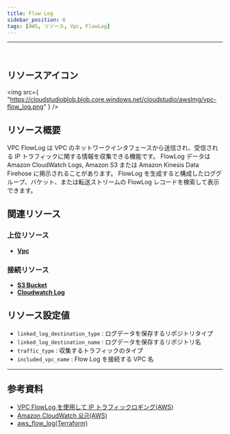 ```yaml
---
title: Flow Log
sidebar_position: 0
tags: [AWS, リソース, Vpc, FlowLog]
---
```


<hr />
<br />

## リソースアイコン

<img
    src={
        "https://cloudstudioblob.blob.core.windows.net/cloudstudio/awsImg/vpc-flow_log.png"
    }
/>

## リソース概要

VPC FlowLog は VPC のネットワークインタフェースから送信され、受信される IP トラフィックに関する情報を収集できる機能です。
FlowLog データは Amazon CloudWatch Logs, Amazon S3 または Amazon Kinesis Data Firehose に掲示されることがあります。
FlowLog を生成すると構成したロググループ、バケット、または転送ストリームの FlowLog レコードを検索して表示できます。

## 関連リソース

### 上位リソース

-   [**Vpc**](https://docs.cstudio.app/ja/docs/resource/aws/Vpc/)

### 接続リソース

-   [**S3 Bucket**](https://docs.cstudio.app/ja/docs/resource/aws/S3/S3Bucket)
-   [**Cloudwatch Log**](https://docs.cstudio.app/ja/docs/resource/aws/Cloudwatch/Log)

## リソース設定値

-   `linked_log_destination_type` : ログデータを保存するリポジトリタイプ
-   `linked_log_destination_name` : ログデータを保存するリポジトリ名
-   `traffic_type` : 収集するトラフィックのタイプ
-   `included_vpc_name` : Flow Log を接続する VPC 名

---

## 参考資料

-   [VPC FlowLog を使用して IP トラフィックロギング(AWS)](https://docs.aws.amazon.com/ko_kr/vpc/latest/userguide/flow-logs.html)
-   [Amazon CloudWatch 요금(AWS)](https://aws.amazon.com/ko/cloudwatch/pricing/)
-   [aws_flow_log(Terraform)](https://registry.terraform.io/providers/hashicorp/aws/latest/docs/resources/flow_log)
